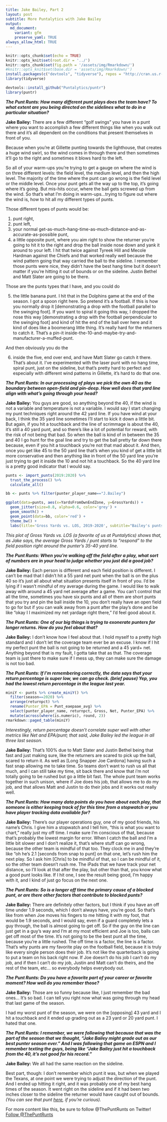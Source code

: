 ```yaml
---
title: Jake Bailey, Part 2
layout: post
subtitle: More Puntalytics with Jake Bailey
output:
  md_document:
    variant: gfm
    preserve_yaml: TRUE
always_allow_html: TRUE
---
```


[//]: # (THIS DOCUMENT WILL NO LONGER RENDER LOCALLY, pls run tho)
[//]: # (knit: (function(inputFile, encoding { rmarkdown::render(inputFile, encoding = encoding, output_dir = "_posts") }))

```r
knitr::opts_chunk$set(echo = TRUE)
knitr::opts_knit$set(root.dir = '../')
knitr::opts_chunk$set(fig.path = '/assets/img/Rmarkdown/')
#knitr::opts_knit$set(base.dir = 'assets/img/Rmarkdown/')
install.packages(c("devtools", "tidyverse"), repos = "http://cran.us.r-project.org")
library(tidyverse)

devtools::install_github("Puntalytics/puntr")
library(puntr)
```

***The Punt Runts: How many different punt plays does the team have? To what extent are you being directed on the sidelines what to do in a particular situation?***

**Jake Bailey:** There are a few different “golf swings” you have in a punt where you want to accomplish a few different things like when you walk out there and it's all dependent on the conditions that present themselves in front of you.

Because when you're at Gillette punting towards the lighthouse, that creates a huge wind swirl, so the wind comes in through there and then sometimes it'll go to the right and sometimes it blows hard to the left.

So all of your warm-ups you're trying to get a gauge on where the wind is on three different levels: the field level, the medium level, and then the high level. The majority of the time where the punt can go wrong is the field level or the middle level. Once your punt gets all the way up to the top, it's going where it's going. But mis-hits occur, where the ball gets screwed up from the wind. So that's what I'm doing in warm-ups...trying to figure out where the wind is, how to hit all my different types of punts.

Those different types of punts would be:

1. punt right, 
2. punt left, 
3. your normal get-as-much-hang-time-as-much-distance-and-as-accurate-as-possible punt, 
4. a little opposite punt, where you aim right to show the returner you're going to hit it to the right and drop the ball inside nose down and yank it around to your left. I hit that twice against Tyreek Hill and Mecole Hardman against the Chiefs and that worked really well because the wind pattern going that way carried the ball to the sideline. I remember those punts were nice, they didn't have the best hang time but it doesn't matter if you're hitting it out of bounds or on the sideline. Justin Bethel and Matt Slater are going to be there.

Those are the punts types that I have, and you could do 

5. the little banana punt. I hit that in the Dolphins game at the end of the season.
I got a spoon right here. So pretend it’s a football. If this is how you normally drop it [demonstrating a drop with the football parallel to the swinging foot]. If you want to spiral it going this way, I dropped the nose this way [demonstrating a drop with the football perpendicular to the swinging foot] and kind of hit the end of the ball over here and it kind of does like a boomerang little thing. It's really hard for the returners to catch it. That's a pin-it inside-the-10-and-maybe-try-and-manufacturer-a-muffed-punt.

And then obviously you do the 

6. inside the five, end over end, and have Matt Slater go catch it there. That's about it. I've experimented with the laser punt with no hang time, spiral punt, just on the sideline, but that's pretty hard to perfect and especially with different wind patterns in Gillette, it's hard to do that one.

***The Punt Runts: In our processing of plays we pick the own 40 as the boundary between open-field and pin-deep. How well does that yard line align with what's going through your head?***

**Jake Bailey:** You guys are good, so anything beyond the 40, if the wind is not a variable and temperature is not a variable. I would say I start changing my punt techniques right around the 42 yard line. If you have wind at your back, I think the 35 yard line sometimes I'll start to kick it down a little bit. But again, if you hit a touchback and the line of scrimmage is about the 40, it’s still a 40 yard punt, and so there's like a lot of potential for reward, with the risk of not being that bad. So when the ball is kind of in between the 35 and 40 I go hunt for the goal line and try to get the ball pretty far down there because, even if you hit a touchback you're not that mad about it. And then, once you get like 45 to the 50 yard line that's when you kind of get a little bit more conservative and then anything like in front of the 50 yard line you're just trying to get it inside the 10 and not hit a touchback. So the 40 yard line is a pretty good indicator that I would say.

```r
punts <- import_punts(2019:2020) %>%
  trust_the_process() %>%
  calculate_all()

bb <- punts %>% filter(punter_player_name=="J.Bailey")

ggplot(data=punts, aes(x=YardsFromOwnEndZone, y=GrossYards)) +
  geom_jitter(size=0.8, alpha=0.6, color='grey') +
  geom_smooth() +
  geom_point(data=bb, color='red') +
  theme_bw() +
  labs(title='Gross Yards vs. LOS, 2019-2020', subtitle="Bailey's punts in red", caption='Data @nflfastR | Figure @ThePuntRunts')
```
  
*This plot of Gross Yards vs. LOS (a favorite of us at Puntalytics) shows that, as Jake says, the average Gross Yards / punt starts to "respond" to the field position right around the punter's 35-40 yard line.*

***The Punt Runts: When you're walking off the field after a play, what sort of numbers are in your head to judge whether you just did a good job?***

**Jake Bailey:** Each person is different and each field position is different. I can't be mad that I didn't hit a 55 yard net punt when the ball is on the plus 40 so it's just all about what situation presents itself in front of you. I'd be lying if I wasn't mindful of my average during the game. I would like to walk away with around a 45 yard net average after a game. You can't control that all the time, sometimes you have six punts and all of them are short punts that you try and pin the ball inside the 10, you don't really have an open field to go for but if you can walk away from a punt after the play’s done and be like “okay I I maximized my net yardage right there,” I'd feel good about it.

***The Punt Runts: One of our big things is trying to exonerate punters for longer returns. How do you feel about that?***

**Jake Bailey:** I don't know how I feel about that. I hold myself to a pretty high standard and I don't let the coverage team ever be an excuse. I know if I hit my perfect punt the ball is not going to be returned and a 45 yard+ net. Anything beyond that is my fault, I gotta take that as that. The coverage team is just there to make sure if I mess up, they can make sure the damage is not too bad.

***The Punt Runts: If I'm remembering correctly, the data says that your return percentage is super low, we can go check. (brief pause) Yep, you had the lowest return percentage in the league last year.***

```r
miniY <- punts %>% create_miniY() %>%
  filter(season==2020) %>%
  arrange(returnpct) %>%
  rename(Punter_EPA = Punt_eaepaae_avg) %>%
  select(punter_player_name, returnpct, Gross, Net, Punter_EPA) %>%
  mutate(across(where(is.numeric), round, 2))
rmarkdown::paged_table(miniY)
```
  
*Interestingly, return percentage doesn't correlate super well with other metrics like Net and EPA/punt; that said, Jake Bailey led the league in all three last season.*

**Jake Bailey:** That's 100% due to Matt Slater and Justin Bethel being that fast and just making sure, like the returners are scared to pick up the ball, scared to return it. As well as [Long Snapper Joe Cardona] having such a fast snap allowing me to take time. So teams don't want to rush us all that much, and I can still take my time, sit back there and know that i'm not totally going to be rushed but go a little bit fast. The whole punt team works together in such unison, where if Joe does his job, that allows me to do my job, and that allows Matt and Justin to do their jobs and it works out really well.

***The Punt Runts: How many data points do you have about each play, that someone is either keeping track of for this time from a stopwatch or you have player tracking data available for?***

**Jake Bailey:** There’s our player operations guy, one of my good friends, his name's Chris. I give him a stopwatch and I tell him, “this is what you want to chart,” really just my off time. I make sure I'm conscious of that, because that's probably the lowest margin for error. When I catch the ball and I'm a little bit slower and I don't realize it, that's where stuff can go wrong, because the other team is mindful of that too. They clock me in and they're like “oh he's 2.1 [seconds from snap to punt] on that one, let's rush him the next play. So I ask him [Chris] to be mindful of that, so I can be mindful of it, so the other team doesn't rush me. The iPads that we have track your net distance, so I'll look at that after the play, but other than that, you know what a good punt looks like. If I hit one, I see the result being good, I'm happy with it, and I kind of just go focus on the next one.

***The Punt Runts: So is a longer off time the primary cause of a blocked punt, or are there other factors that contribute to blocked punts?***

**Jake Bailey:** There are definitely other factors, but I think if you have an off time under 1.9 seconds, which I don't always have, you’re good. So that's like from when Joe moves his fingers to me hitting it with my foot, that would be 1.9 seconds, and I would say, even if a guard completely lets a guy through, the ball is almost going to get off. So if the guy on the line can just get in a guy's way and I'm at my most efficient and Joe is too, balls can get off most of the time. It's not going to be the best punt all the time, because you're a little rushed. The off time is a factor, the line is a factor. That's why punts are my favorite play on the football field, because it is truly like every single person does their job. It's not like the quarterback is going to put a team on his back right now. If Joe doesn't do his job I can't do my job, and if then I can't do my job, Justin and Matt can't do theirs, and the rest of the team, etc... so everybody helps everybody out.

***The Punt Runts: Do you have a favorite part of your career or favorite moment? How well do you remember those?***

**Jake Bailey:** Those are so funny because like, I just remember the bad ones... It's so bad. I can tell you right now what was going through my head that last game of the season.

I had my worst punt of the season, we were on the [opposing] 43 yard and I hit a touchback and it ended up grading out as a 23 yard or 20 yard punt. I hated that one.

***The Punt Runts: I remember, we were following that because that was the part of the season that we thought, “Jake Bailey might grade out as our best punter season ever.” And I was following that game on ESPN and I remember texting the guys, being like “Jake Bailey just hit a touchback from the 40, it's not good for his record.”***

**Jake Bailey:** We all had the same reaction on the sideline.

Best part, though: I don't remember which punt it was, but when we played the Texans, at one point we were trying to adjust the direction of the punt. And I ended up hitting it right, and it was probably one of my best hang times of the season. It went right on the sideline and if it had been two inches closer to the sideline the returner would have caught out of bounds. *(You can see that punt [here](https://www.youtube.com/embed/BSk70wHmo0M?start=377), if you're curious).*
  
For more content like this, be sure to follow @ThePuntRunts on Twitter!  
<a href="https://twitter.com/ThePuntRunts?ref_src=twsrc%5Etfw" class="twitter-follow-button" data-show-count="false">Follow @ThePuntRunts</a><script async src="https://platform.twitter.com/widgets.js" charset="utf-8"></script> 
